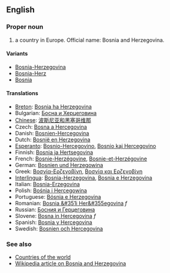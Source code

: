 ==English==

===Proper noun===
# a country in Europe. Official name: Bosnia and Herzegovina.

====Variants====

*[[Bosnia-Herzegovina]]
*[[Bosnia-Herz]]
*[[Bosnia]]

====Translations====
*[[Breton]]: [[Bosnia ha Herzegovina]]
*Bulgarian: [[Босна и Херцеговина]]
*[[Chinese]]: [[波斯尼亚和黑塞哥维那]]
*Czech: [[Bosna a Hercegovina]]
*Danish: [[Bosnien-Hercegovina]]
*Dutch: [[Bosnië en Herzegovina]]
*[[Esperanto]]: [[Bosnio-Hercegovino]], [[Bosnio kaj Hercegovino]]
*Finnish: [[Bosnia ja Hertsegovina]]
*French: [[Bosnie-Herzégovine]], [[Bosnie-et-Herzégovine]]
*German: [[Bosnien und Herzegowina]]
*Greek: [[Βοσνία-Ερζεγοβίνη]], [[Βοσνία και Ερζεγοβίνη]]
*[[Interlingua]]: [[Bosnia-Herzegovina]], [[Bosnia e Herzegovina]]
*Italian: [[Bosnia-Erzegovina]]
*Polish: [[Bośnia i Hercegowina]]
*Portuguese: [[Bósnia e Herzegovina]]
*Romanian: [[Bosnia &#351i Her&#355egovina]] ''f''
*Russian: [[Босния и Герцеговина]]
*Slovene: [[Bosna in Hercegovina]] ''f''
*Spanish: [[Bosnia y Hercegovina]]
*Swedish: [[Bosnien och Hercegovina]]

===See also===
*[[Countries of the world]]
*[[en:Bosnia and Herzegovina|Wikipedia article on Bosnia and Herzegovina]]